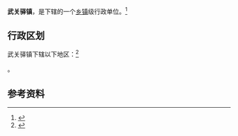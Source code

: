 {{中国乡级行政区|61/07/29/102/000}}

'''武关驿镇'''，是{{PRC admin/fullname|61/07/29/102/000|3}}下辖的一个[[乡镇|乡镇]]级行政单位。<ref>{{PRC admin/ref sgc|{{PRC admin/parent|61/07/29/102/000}}}}</ref>

== 行政区划 ==

武关驿镇下辖以下地区：<ref>{{PRC admin/ref sgc|61/07/29/102/000}}</ref>

{{PRC admin/children|61/07/29/102/000}}。

== 参考资料 ==

{{reflist}}

{{行政区划小作品}}
{{PRC admin/navcat|61/07/29/102/000}}
